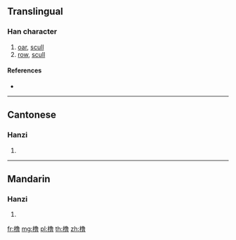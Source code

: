 {{also|櫓}}
==Translingual==

===Han character===
{{Han char|rn=75|rad=木|as=12|sn=16|four=|canj=DNWA,XDNWA|ids=⿰木鲁}}

# [[oar]], [[scull]]
# [[row]], [[scull]]

====References====
* {{Han ref|kx=0555.311|hdz=21294.060|uh=6A79|ud=27257}}

----

==Cantonese==

===Hanzi===
{{yue-hanzi|jyut=lou5|y=lou5|tra=櫓}}

# {{defn|lang=yue|sort=木12}}

----

==Mandarin==

===Hanzi===
{{cmn-hanzi|tra=櫓|pin=[[lǔ]] ([[lu3]])|wg=lu<sup>3</sup>}}

# {{defn|lang=cmn|sort=木12}}

[[fr:橹]]
[[mg:橹]]
[[pl:橹]]
[[th:橹]]
[[zh:橹]]